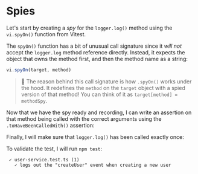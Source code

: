 # Spies

Let's start by creating a _spy_ for the `logger.log()` method using the `vi.spyOn()` function from Vitest.

<CodeFile file="user-service.test.ts" range="5-7" highlight="6" />

The `spyOn()` function has a bit of unusual call signature since it _will not_ accept the `logger.log` method reference directly. Instead, it expects the object that owns the method first, and then the method name as a string:

```ts
vi.spyOn(target, method)
```

> 📝 The reason behind this call signature is how `.spyOn()` works under the hood. It redefines the `method` on the `target` object with a spied version of that method! You can think of it as `target[method] = methodSpy`.

Now that we have the spy ready and recording, I can write an assertion on that method being called with the correct arguments using the `.toHaveBeenCalledWith()` assertion:

<CodeFile file="user-service.test.ts" range="14" />

Finally, I will make sure that `logger.log()` has been called exactly once:

<CodeFile file="user-service.test.ts" range="15" />

To validate the test, I will run `npm test`:

```
 ✓ user-service.test.ts (1)
   ✓ logs out the "createUser" event when creating a new user
```
